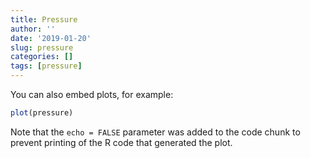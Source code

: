 ```yaml
---
title: Pressure
author: ''
date: '2019-01-20'
slug: pressure
categories: []
tags: [pressure]
---
```



You can also embed plots, for example:

```r
plot(pressure)
```

Note that the `echo = FALSE` parameter was added to the code chunk to prevent printing of the R code that generated the plot.
